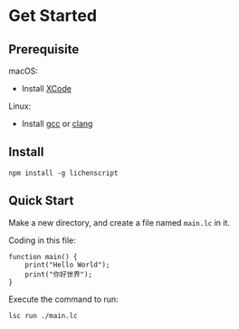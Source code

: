 # Get Started

## Prerequisite

macOS:

- Install [XCode](https://developer.apple.com/xcode/)

Linux:

- Install [gcc](https://gcc.gnu.org/) or [clang](https://clang.llvm.org/)


## Install

```
npm install -g lichenscript
```

## Quick Start

Make a new directory, and create a file named `main.lc` in it.

Coding in this file:

```text
function main() {
    print("Hello World");
    print("你好世界");
}
```

Execute the command to run:

```shell
lsc run ./main.lc
```

